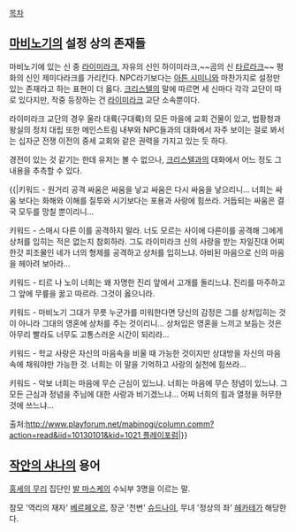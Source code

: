 [[목차]]

== [[마비노기]]의 설정 상의 존재들 ==
마비노기에 있는 신 중 [[라이미라크]], 자유의 신인 하이미라크,~~곰의 신 [[타르라크]]~~ 평화의 신인 제미다라크를 가리킨다.
NPC라기보다는 [[아튼 시미니]]와 마찬가지로 설정만 있는 존재라고 하는 표현이 더 옳다. [[크리스텔]]의 말에 따르면 세 신마다 각각 교단이 따로 있다지만, 작중 등장하는 건 [[라이미라크]] 교단 소속뿐이다.

라이미라크 교단의 경우 울라 대륙(구대륙)의 모든 마을에 교회 건물이 있고, 법황청과 왕실의 정치 대립 또한 메인스트림 내부와 NPC들과의 대화에서 자주 보이는 걸로 봐서는 십자군 전쟁 이전의 중세 교회와 같은 권력을 가지고 있는 듯 하다.

경전이 있는 것 같기는 한데 유저는 볼 수 없으나, [[크리스텔]]과의 대화에서 어느 정도 그 내용을 추측할 수 있다.

{{|키워드 - 원거리 공격
싸움은 싸움을 낳고 싸움은 다시 싸움을 낳으리니... 너희는 싸움 보다는 화해와 이해를 질투와 시기보다는 포용과 사랑에 힘쓰라. 거듭되는 싸움은 결국 모두를 망칠 뿐이리니...

키워드 - 스매시
다른 이를 공격하지 말라. 너도 모르는 사이에 다른이를 공격해 그에게 상처를 입히는 적은 없는지 참회하라. 그도 라이미라크 신의 사랑을 받는 자일진대 어찌 한갓 피조물인 네가 너의 형제를 공격하고 상처를 입히느냐. 아비된 마음으로 신의 마음을 헤아려 보아라...

키워드 - 티르 나 노이
너희는 왜 자명한 진리 앞에서 고개를 돌리느냐. 진리를 마주하고 그 앞에 무릎을 꿇고 따르라. 그것이 옳으니라.

키워드 - 마비노기
그대가 무릇 누군가를 미워한다면 당신의 감정은 그를 상처입히는 것이 아니라 그대의 영혼에 상처를 주는 것이리니... 상처입은 영혼을 느끼고 보듬는 것은 아무리 빨라도 너무도 고통스러운 시간이 되리라...

키워드 - 학교
사랑은 자신의 마음속을 비울 때 가능한 것이지만 상대방을 자신의 마음속에 채워야만 가능한 것. 너희는 이 말을 기억하고 사랑의 실천에 힘쓰라...

키워드 - 악보
너희는 마음에 무슨 근심이 있느냐. 너희는 마음에 무슨 정념이 있느냐. 그 모든 근심과 정념을 주님에 대한 사랑과 비기겠느냐... 어찌 너희의 힘과 열정을 허무한 것에 쓰느냐...

출처:[[http://www.playforum.net/mabinogi/column.comm?action=read&iid=10130101&kid=1021 플레이포럼]]|}}



== [[작안의 샤나]]의 용어 ==
[[홍세의 무리]] 집단인 [[발 마스케]]의 수뇌부 3명을 이르는 말.

참모 '역리의 재자' [[베르페오르]], 장군 '천변' [[슈드나이]], 무녀 '정상의 좌' [[헤카테]]가 해당한다.
